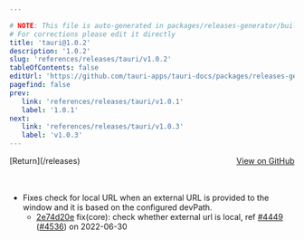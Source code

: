 ```yaml
---

# NOTE: This file is auto-generated in packages/releases-generator/build.ts
# For corrections please edit it directly
title: 'tauri@1.0.2'
description: '1.0.2'
slug: 'references/releases/tauri/v1.0.2'
tableOfContents: false
editUrl: 'https://github.com/tauri-apps/tauri-docs/packages/releases-generator/build.ts'
pagefind: false
prev:
   link: 'references/releases/tauri/v1.0.1'
   label: '1.0.1'
next:
   link: 'references/releases/tauri/v1.0.3'
   label: 'v1.0.3'
---
```


			

<ReleaseSidebar slug="references/releases/tauri"  packageName="tauri" />

<div style="margin-bottom:3rem; display: flex; justify-content: space-between; align-items: center"><span>[Return](/releases)</span><span><a href="https://github.com/tauri-apps/tauri/releases/tag/tauri-v1.0.2">View on GitHub</a></span></div>

- Fixes check for local URL when an external URL is provided to the window and it is based on the configured devPath.
  - [2e74d20e](https://www.github.com/tauri-apps/tauri/commit/2e74d20e834c0cb8c19fed25f8e7968f758ca8b1) fix(core): check whether external url is local, ref [#4449](https://www.github.com/tauri-apps/tauri/pull/4449) ([#4536](https://www.github.com/tauri-apps/tauri/pull/4536)) on 2022-06-30


